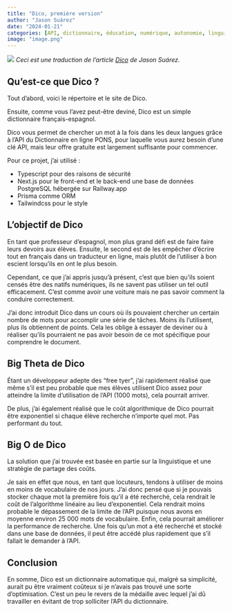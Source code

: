 ```yaml
---
title: "Dico, première version"
author: "Jason Suárez"
date: "2024-01-21"
categories: [API, dictionnaire, éducation, numérique, autonomie, linguistique]
image: "image.png"
---
```

![](image.png)
*Ceci est une traduction de l'article [Dico](https://dev.to/allkhwarizmi/dico-3ni2) de Jason Suárez.*

## Qu'est-ce que Dico ?
Tout d'abord, voici le répertoire et le site de Dico.

Ensuite, comme vous l'avez peut-être deviné, Dico est un simple dictionnaire français-espagnol.

Dico vous permet de chercher un mot à la fois dans les deux langues grâce à l'API du Dictionnaire en ligne PONS, pour laquelle vous aurez besoin d'une clé API, mais leur offre gratuite est largement suffisante pour commencer.

Pour ce projet, j'ai utilisé :

- Typescript pour des raisons de sécurité
- Next.js pour le front-end et le back-end
une base de données PostgreSQL hébergée sur Railway.app
- Prisma comme ORM
- Tailwindcss pour le style
  
## L'objectif de Dico
En tant que professeur d'espagnol, mon plus grand défi est de faire faire leurs devoirs aux élèves. Ensuite, le second est de les empêcher d'écrire tout en français dans un traducteur en ligne, mais plutôt de l'utiliser à bon escient lorsqu'ils en ont le plus besoin.

Cependant, ce que j'ai appris jusqu'à présent, c'est que bien qu'ils soient censés être des natifs numériques, ils ne savent pas utiliser un tel outil efficacement. C'est comme avoir une voiture mais ne pas savoir comment la conduire correctement.

J'ai donc introduit Dico dans un cours où ils pouvaient chercher un certain nombre de mots pour accomplir une série de tâches. Moins ils l'utilisent, plus ils obtiennent de points. Cela les oblige à essayer de deviner ou à réaliser qu'ils pourraient ne pas avoir besoin de ce mot spécifique pour comprendre le document.

## Big Theta de Dico
Étant un développeur adepte des "free tyer", j'ai rapidement réalisé que même s'il est peu probable que mes élèves utilisent Dico assez pour atteindre la limite d'utilisation de l'API (1000 mots), cela pourrait arriver.

De plus, j'ai également réalisé que le coût algorithmique de Dico pourrait être exponentiel si chaque élève recherche n'importe quel mot. Pas performant du tout.

## Big O de Dico
La solution que j'ai trouvée est basée en partie sur la linguistique et une stratégie de partage des coûts.

Je sais en effet que nous, en tant que locuteurs, tendons à utiliser de moins en moins de vocabulaire de nos jours. J'ai donc pensé que si je pouvais stocker chaque mot la première fois qu'il a été recherché, cela rendrait le coût de l'algorithme linéaire au lieu d'exponentiel. Cela rendrait moins probable le dépassement de la limite de l'API puisque nous avons en moyenne environ 25 000 mots de vocabulaire. Enfin, cela pourrait améliorer la performance de recherche. Une fois qu'un mot a été recherché et stocké dans une base de données, il peut être accédé plus rapidement que s'il fallait le demander à l'API.

## Conclusion
En somme, Dico est un dictionnaire automatique qui, malgré sa simplicité, aurait pu être vraiment coûteux si je n'avais pas trouvé une sorte d'optimisation. C'est un peu le revers de la médaille avec lequel j'ai dû travailler en évitant de trop solliciter l'API du dictionnaire.